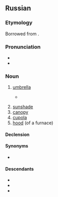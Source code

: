 ==Russian==
{{was fwotd|2018|September|24|lang=ru}}
===Etymology===
Borrowed from {{bor|ru|nl|zonnedek||cover from sun}}.

===Pronunciation===
* {{ru-IPA|зо́нтик}}
* {{audio|Ru-зонтик.ogg|audio|lang=ru}}

===Noun===
{{ru-noun+|зо́нтик}}

# [[umbrella]]
#* {{quote-book|title={{m|ru||Левиафа́н}}|author={{m|ru||Бори́с Аку́нин}}|year=1998|page=58|pageurl=https://books.google.com.au/books?id=-UdYTf_x_FQC&pg=PA58&dq="зонтиком"&hl=en&sa=X&ved=0ahUKEwjv0t-D_cPcAhWBgbwKHd7vB1I4ChDoAQhlMAg#v=onepage&q="зонтиком"&f=false
|lang=ru}}
#*: {{ux|ru|Впро́чем, с '''зо́нтиком''' таска́ться было лень.|Anyway, I couldn't be bothered carrying an '''umbrella''' around.}}
# [[sunshade]]
# [[canopy]]
# [[cupola]]
# [[hood]] (of a furnace)

====Declension====
{{ru-noun-table|зо́нтик}}

====Synonyms====
* {{l|ru|зонт}}

====Descendants====
* {{desc|bor=1|fi|sontikka}}
* {{desc|bor=1|ky|зонтик}}
* {{desc|bor=1|uz|zontik}}